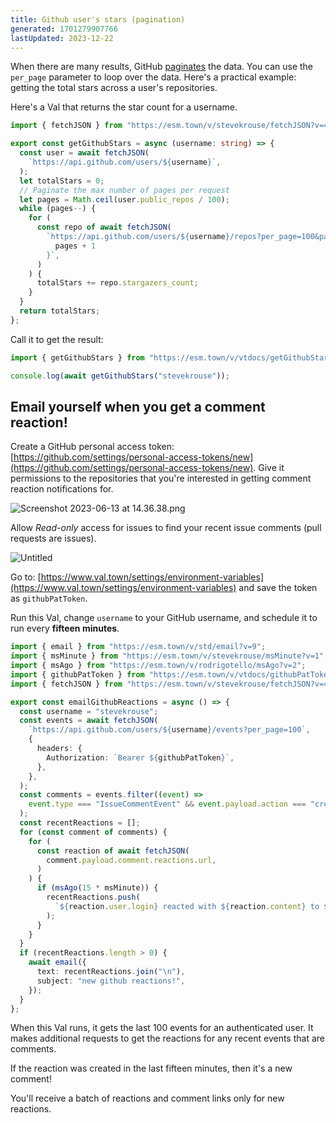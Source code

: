 ```yaml
---
title: Github user's stars (pagination)
generated: 1701279907766
lastUpdated: 2023-12-22
---
```


When there are many results, GitHub
[paginates](https://docs.github.com/en/rest/guides/using-pagination-in-the-rest-api?apiVersion=2022-11-28#about-pagination)
the data. You can use the `per_page` parameter to loop over the data. Here's a
practical example: getting the total stars across a user's repositories.

Here's a Val that returns the star count for a username.

```ts title="@vtdocs/getGithubStars" val
import { fetchJSON } from "https://esm.town/v/stevekrouse/fetchJSON?v=41";

export const getGithubStars = async (username: string) => {
  const user = await fetchJSON(
    `https://api.github.com/users/${username}`,
  );
  let totalStars = 0;
  // Paginate the max number of pages per request
  let pages = Math.ceil(user.public_repos / 100);
  while (pages--) {
    for (
      const repo of await fetchJSON(
        `https://api.github.com/users/${username}/repos?per_page=100&page=${
          pages + 1
        }`,
      )
    ) {
      totalStars += repo.stargazers_count;
    }
  }
  return totalStars;
};
```

Call it to get the result:

```ts title="Usage of @vtdocs/getGithubStars" val
import { getGithubStars } from "https://esm.town/v/vtdocs/getGithubStars";

console.log(await getGithubStars("stevekrouse"));
```

## Email yourself when you get a comment reaction!

Create a GitHub personal access token:
[https://github.com/settings/personal-access-tokens/new](https://github.com/settings/personal-access-tokens/new).
Give it permissions to the repositories that you're interested in getting
comment reaction notifications for.

![Screenshot 2023-06-13 at 14.36.38.png](./github-users-stars-pagination/screenshot_2023-06-13_at_143638.png)

Allow _Read-only_ access for issues to find your recent issue comments (pull
requests are issues).

![Untitled](./github-users-stars-pagination/untitled.png)

Go to:
[https://www.val.town/settings/environment-variables](https://www.val.town/settings/environment-variables)
and save the token as `githubPatToken`.

Run this Val, change `username` to your GitHub username, and schedule it to run
every **fifteen minutes**.

```ts title="Every 15 minutes" val
import { email } from "https://esm.town/v/std/email?v=9";
import { msMinute } from "https://esm.town/v/stevekrouse/msMinute?v=1";
import { msAgo } from "https://esm.town/v/rodrigotello/msAgo?v=2";
import { githubPatToken } from "https://esm.town/v/vtdocs/githubPatToken";
import { fetchJSON } from "https://esm.town/v/stevekrouse/fetchJSON?v=41";

export const emailGithubReactions = async () => {
  const username = "stevekrouse";
  const events = await fetchJSON(
    `https://api.github.com/users/${username}/events?per_page=100`,
    {
      headers: {
        Authorization: `Bearer ${githubPatToken}`,
      },
    },
  );
  const comments = events.filter((event) =>
    event.type === "IssueCommentEvent" && event.payload.action === "created"
  );
  const recentReactions = [];
  for (const comment of comments) {
    for (
      const reaction of await fetchJSON(
        comment.payload.comment.reactions.url,
      )
    ) {
      if (msAgo(15 * msMinute)) {
        recentReactions.push(
          `${reaction.user.login} reacted with ${reaction.content} to ${comment.payload.comment.html_url}`,
        );
      }
    }
  }
  if (recentReactions.length > 0) {
    await email({
      text: recentReactions.join("\n"),
      subject: "new github reactions!",
    });
  }
};
```

When this Val runs, it gets the last 100 events for an authenticated user. It
makes additional requests to get the reactions for any recent events that are
comments.

If the reaction was created in the last fifteen minutes, then it's a new
comment!

You'll receive a batch of reactions and comment links only for new reactions.
